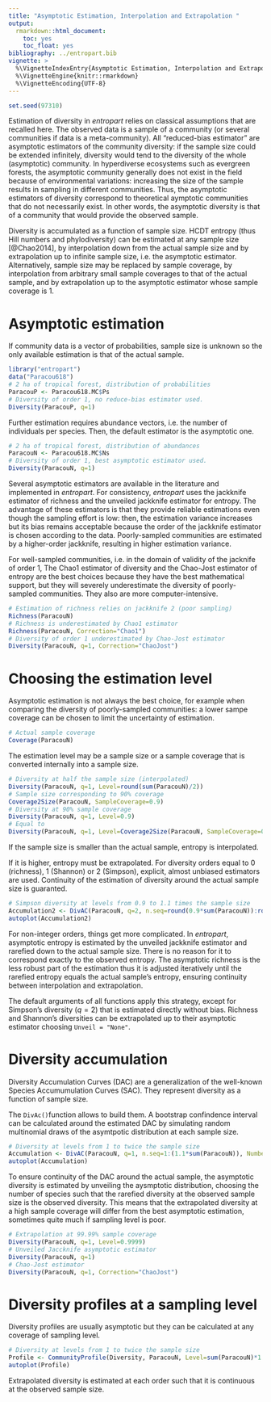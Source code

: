 ```yaml
---
title: "Asymptotic Estimation, Interpolation and Extrapolation "
output:
  rmarkdown::html_document:
    toc: yes
    toc_float: yes
bibliography: ../entropart.bib
vignette: >
  %\VignetteIndexEntry{Asymptotic Estimation, Interpolation and Extrapolation}
  %\VignetteEngine{knitr::rmarkdown}
  %\VignetteEncoding{UTF-8}
---
```


```r
set.seed(97310)
```

Estimation of diversity in _entropart_ relies on classical assumptions that are recalled here.
The observed data is a sample of a community (or several communities if data is a meta-community).
All "reduced-bias estimator" are asymptotic estimators of the community diversity: if the sample size could be extended infinitely, diversity would tend to the diversity of the whole (asymptotic) community.
In hyperdiverse ecosystems such as evergreen forests, the asymptotic community generally does not exist in the field because of environmental variations: increasing the size of the sample results in sampling in different communities.
Thus, the asymptotic estimators of diversity correspond to theoretical aymptotic communities that do not necessarily exist.
In other words, the asymptotic diversity is that of a community that would provide the observed sample.

Diversity is accumulated as a function of sample size.
HCDT entropy (thus Hill numbers and phylodiversity) can be estimated at any sample size [@Chao2014], by interpolation down from the actual sample size and by extrapolation up to infinite sample size, i.e. the asymptotic estimator.
Alternatively, sample size may be replaced by sample coverage, by interpolation from arbitrary small sample coverages to that of the actual sample, and by extrapolation up to the asymptotic estimator whose sample coverage is 1.


# Asymptotic estimation

If community data is a vector of probabilities, sample size is unknown so the only available estimation is that of the actual sample.

```r
library("entropart")
data("Paracou618")
# 2 ha of tropical forest, distribution of probabilities
ParacouP <- Paracou618.MC$Ps
# Diversity of order 1, no reduce-bias estimator used.
Diversity(ParacouP, q=1)
```

Further estimation requires abundance vectors, i.e. the number of individuals per species.
Then, the default estimator is the asymptotic one.
```r
# 2 ha of tropical forest, distribution of abundances
ParacouN <- Paracou618.MC$Ns
# Diversity of order 1, best asymptotic estimator used.
Diversity(ParacouN, q=1)
```

Several asymptotic estimators are available in the literature and implemented in _entropart_.
For consistency, _entropart_ uses the jackknife estimator of richness and the unveiled jackknife estimator for entropy.
The advantage of these estimators is that they provide reliable estimations even though the sampling effort is low: then, the estimation variance increases but its bias remains acceptable because the order of the jackknife estimator is chosen according to the data.
Poorly-sampled communities are estimated by a higher-order jackknife, resulting in higher estimation variance.

For well-sampled communities, i.e. in the domain of validity of the jacknife of order 1, The Chao1 estimator of diversity and the Chao-Jost estimator of entropy are the best choices because they have the best mathematical support, but they will severely underestimate the diversity of poorly-sampled communities.
They also are more computer-intensive.
```r
# Estimation of richness relies on jackknife 2 (poor sampling)
Richness(ParacouN)
# Richness is underestimated by Chao1 estimator
Richness(ParacouN, Correction="Chao1")
# Diversity of order 1 underestimated by Chao-Jost estimator
Diversity(ParacouN, q=1, Correction="ChaoJost")
```


# Choosing the estimation level

Asymptotic estimation is not always the best choice, for example when comparing the diversity of poorly-sampled communities: a lower sampe coverage can be chosen to limit the uncertainty of estimation.
```r
# Actual sample coverage
Coverage(ParacouN)
```

The estimation level may be a sample size or a sample coverage that is converted internally into a sample size.
```r
# Diversity at half the sample size (interpolated)
Diversity(ParacouN, q=1, Level=round(sum(ParacouN)/2))
# Sample size corresponding to 90% coverage
Coverage2Size(ParacouN, SampleCoverage=0.9)
# Diversity at 90% sample coverage
Diversity(ParacouN, q=1, Level=0.9)
# Equal to 
Diversity(ParacouN, q=1, Level=Coverage2Size(ParacouN, SampleCoverage=0.9))
```

If the sample size is smaller than the actual sample, entropy is interpolated.

If it is higher, entropy must be extrapolated. For diversity orders equal to 0 (richness), 1 (Shannon) or 2 (Simpson), explicit, almost unbiased estimators are used. 
Continuity of the estimation of diversity around the actual sample size is guaranted.
```r
# Simpson diversity at levels from 0.9 to 1.1 times the sample size
Accumulation2 <- DivAC(ParacouN, q=2, n.seq=round(0.9*sum(ParacouN)):round(1.1*sum(ParacouN)))
autoplot(Accumulation2)
```

For non-integer orders, things get more complicated. In _entropart_, asymptotic entropy is estimated by the unveiled jackknife estimator and rarefied down to the actual sample size. 
There is no reason for it to correspond exactly to the observed entropy.
The asymptotic richness is the less robust part of the estimation thus it is adjusted iteratively until the rarefied entropy equals the actual sample's entropy, ensuring continuity between interpolation and extrapolation.

The default arguments of all functions apply this strategy, except for Simpson's diversity ($q=2$) that is estimated directly without bias.
Richness and Shannon's diversities can be extrapolated up to their asymptotic estimator choosing `Unveil = "None"`. 



# Diversity accumulation

Diversity Accumulation Curves (DAC) are a generalization of the well-known Species Accumumulation Curves (SAC).
They represent diversity as a function of sample size.

The `DivAc()`function allows to build them.
A bootstrap confindence interval can be calculated around the estimated DAC by simulating random multinomial draws of the asymtpotic distribution at each sample size.
```r
# Diversity at levels from 1 to twice the sample size
Accumulation <- DivAC(ParacouN, q=1, n.seq=1:(1.1*sum(ParacouN)), NumberOfSimulations = 1000)
autoplot(Accumulation)
```

To ensure continuity of the DAC around the actual sample, the asymptotic diversity is estimated by unveiling the aysmptotic distribution, choosing the number of species such that the rarefied diversity at the observed sample size is the observed diversity.
This means that the extrapolated diversity at a high sample coverage will differ from the best asymptotic estimation, sometimes quite much if sampling level is poor.
```r
# Extrapolation at 99.99% sample coverage
Diversity(ParacouN, q=1, Level=0.9999)
# Unveiled Jaccknife asymptotic estimator
Diversity(ParacouN, q=1)
# Chao-Jost estimator
Diversity(ParacouN, q=1, Correction="ChaoJost")
```



# Diversity profiles at a sampling level

Diversity profiles are usually asymptotic but they can be calculated at any coverage of sampling level.
```r
# Diversity at levels from 1 to twice the sample size
Profile <- CommunityProfile(Diversity, ParacouN, Level=sum(ParacouN)*1.5)
autoplot(Profile)
```

Extrapolated diversity is estimated at each order such that it is continuous at the observed sample size.
